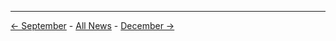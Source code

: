 <!-- LANG:EN, title="November 2019"-->

<hr>

[[September 2019|← September]] - [[News|All News]] - [[December 2019|December →]]

